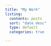 ```yaml
---
title: "My Work"
listing:
  contents: posts
  sort: "date desc"
  type: default
  categories: true

---
```


